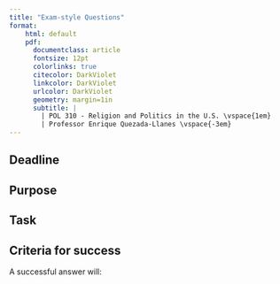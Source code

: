 ```yaml
---
title: "Exam-style Questions"
format:
    html: default
    pdf: 
      documentclass: article
      fontsize: 12pt
      colorlinks: true
      citecolor: DarkViolet
      linkcolor: DarkViolet
      urlcolor: DarkViolet
      geometry: margin=1in
      subtitle: | 
        | POL 310 - Religion and Politics in the U.S. \vspace{1em}
        | Professor Enrique Quezada-Llanes \vspace{-3em}
---
```


:::{.callout-important}
## Deadline



:::


## Purpose




## Task



## Criteria for success

A successful answer will:




